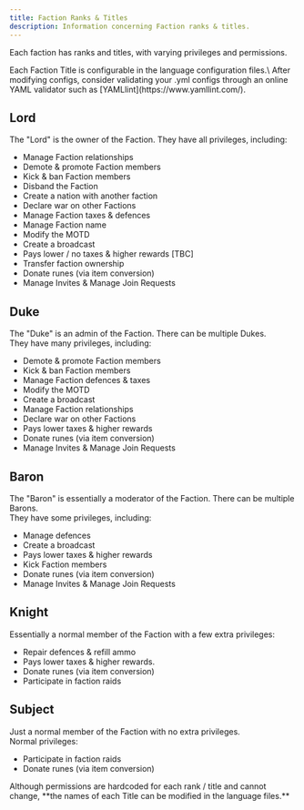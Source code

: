 ```yaml
---
title: Faction Ranks & Titles
description: Information concerning Faction ranks & titles.
---
```


Each faction has ranks and titles, with varying privileges and permissions.

<Callout type="info" title="Note">
    Each Faction Title is configurable in the language configuration files.\
    After modifying configs, consider validating your .yml configs through an online YAML validator such as [YAMLlint](https://www.yamllint.com/).
</Callout>

## Lord

The "Lord" is the owner of the Faction. They have all privileges, including:

* Manage Faction relationships
* Demote & promote Faction members
* Kick & ban Faction members
* Disband the Faction
* Create a nation with another faction
* Declare war on other Factions
* Manage Faction taxes & defences
* Manage Faction name
* Modify the MOTD
* Create a broadcast
* Pays lower / no taxes & higher rewards \[TBC]
* Transfer faction ownership
* Donate runes (via item conversion)
* Manage Invites & Manage Join Requests

## Duke

The "Duke" is an admin of the Faction. There can be multiple Dukes.\
They have many privileges, including:

* Demote & promote Faction members
* Kick & ban Faction members
* Manage Faction defences & taxes
* Modify the MOTD
* Create a broadcast
* Manage Faction relationships
* Declare war on other Factions
* Pays lower taxes & higher rewards
* Donate runes (via item conversion)
* Manage Invites & Manage Join Requests

## Baron

The "Baron" is essentially a moderator of the Faction. There can be multiple Barons.\
They have some privileges, including:

* Manage defences
* Create a broadcast
* Pays lower taxes & higher rewards
* Kick Faction members
* Donate runes (via item conversion)
* Manage Invites & Manage Join Requests

## Knight

Essentially a normal member of the Faction with a few extra privileges:

* Repair defences & refill ammo
* Pays lower taxes & higher rewards.
* Donate runes (via item conversion)
* Participate in faction raids

## Subject

Just a normal member of the Faction with no extra privileges.\
Normal privileges:

* Participate in faction raids
* Donate runes (via item conversion)

<Callout type="info" title="Note">
    Although permissions are hardcoded for each rank / title and cannot change, **the names of each Title can be modified in the language files.**
</Callout>
